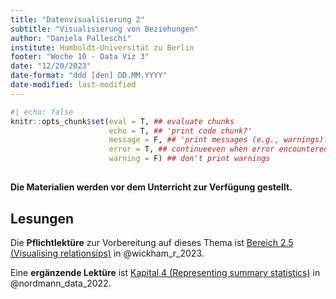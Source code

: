 ```yaml
---
title: "Datenvisualisierung 2"
subtitle: "Visualisierung von Beziehungen"
author: "Daniela Palleschi"
institute: Humboldt-Universität zu Berlin
footer: "Woche 10 - Data Viz 3" 
date: "12/20/2023"
date-format: "ddd [den] DD.MM.YYYY"
date-modified: last-modified
---
```


```r
#| echo: false
knitr::opts_chunk$set(eval = T, ## evaluate chunks
                      echo = T, ## 'print code chunk?'
                      message = F, ## 'print messages (e.g., warnings)?'
                      error = T, ## continueeven when error encountered
                      warning = F) ## don't print warnings
```

## {.unnumbered}

**Die Materialien werden vor dem Unterricht zur Verfügung gestellt.**

## Lesungen {.unnumbered}

Die **Pflichtlektüre** zur Vorbereitung auf dieses Thema ist [Bereich 2.5 (Visualising relationsips)](https://r4ds.hadley.nz/data-visualize#visualizing-relationships) in @wickham_r_2023.

Eine **ergänzende Lektüre** ist [Kapital 4 (Representing summary statistics)](https://psyteachr.github.io/introdataviz/representing-summary-statistics.html) in @nordmann_data_2022.
